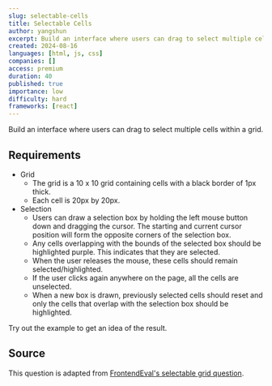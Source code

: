 ```yaml
---
slug: selectable-cells
title: Selectable Cells
author: yangshun
excerpt: Build an interface where users can drag to select multiple cells within a grid
created: 2024-08-16
languages: [html, js, css]
companies: []
access: premium
duration: 40
published: true
importance: low
difficulty: hard
frameworks: [react]
---
```


Build an interface where users can drag to select multiple cells within a grid.

## Requirements

- Grid
  - The grid is a 10 x 10 grid containing cells with a black border of 1px thick.
  - Each cell is 20px by 20px.
- Selection
  - Users can draw a selection box by holding the left mouse button down and dragging the cursor. The starting and current cursor position will form the opposite corners of the selection box.
  - Any cells overlapping with the bounds of the selected box should be highlighted purple. This indicates that they are selected.
  - When the user releases the mouse, these cells should remain selected/highlighted.
  - If the user clicks again anywhere on the page, all the cells are unselected.
  - When a new box is drawn, previously selected cells should reset and only the cells that overlap with the selection box should be highlighted.

Try out the example to get an idea of the result.

## Source

This question is adapted from [FrontendEval's selectable grid question](https://frontendeval.com/questions/selectable-grid/).
